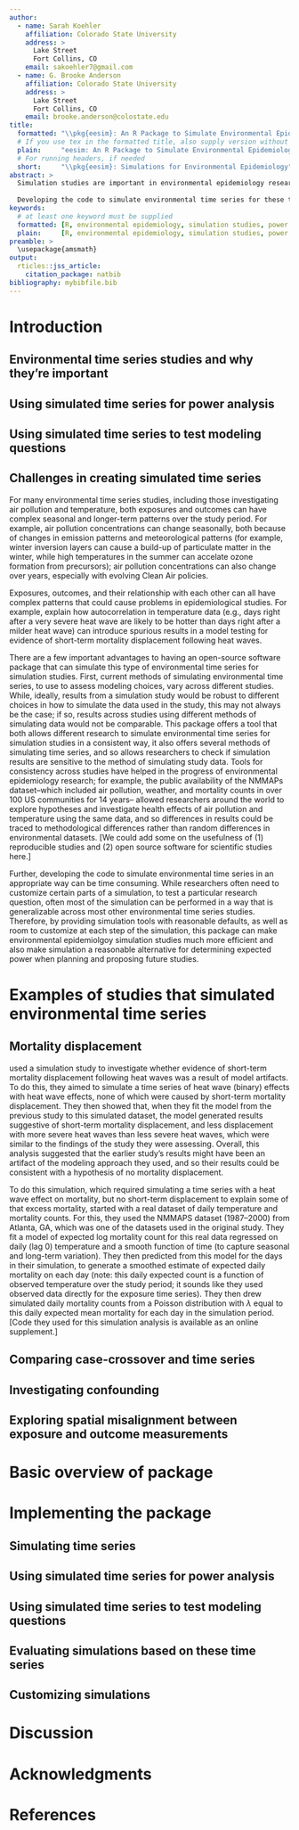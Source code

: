 ```yaml
---
author:
  - name: Sarah Koehler
    affiliation: Colorado State University
    address: >
      Lake Street
      Fort Collins, CO
    email: sakoehler7@gmail.com
  - name: G. Brooke Anderson
    affiliation: Colorado State University
    address: >
      Lake Street
      Fort Collins, CO
    email: brooke.anderson@colostate.edu
title:
  formatted: "\\pkg{eesim}: An R Package to Simulate Environmental Epidemiology Time Series for Simulation Studies and Power Analyses"
  # If you use tex in the formatted title, also supply version without
  plain:     "eesim: An R Package to Simulate Environmental Epidemiology Time Series for Simulation Studies and Power Analyses"
  # For running headers, if needed
  short:     "\\pkg{eesim}: Simulations for Environmental Epidemiology"
abstract: >
  Simulation studies are important in environmental epidemiology research on air pollution, temperature, and other exposures. For example, studies have simulated time series of environmental exposure and health outcome data to compare time series and case-crossover methods; explore models to test for mortality-displacement; investigate the impacts of measurement error and spatial misalignment of exposure and outcome measurements; and search for confounding by other time-varying covariates. 
  
  Developing the code to simulate environmental time series for these types of studies can be time consuming, and simulation methods have varied across previous simulation studies, complicating the comparison of results across different studies. Here, we present an R package that automates simulation of environmental time series for such simulations, offering both sensible defaults for each stage of the simulation process and also the option to customize any of the simulation steps while using defaults for any steps that do not require customization. This packge can be used to aid simulation studies to explore environmental epidemiology models relating acute health outcomes and daily environmental exposures; it can also be used to estimate the power of studies when planning or proposing future research.
keywords:
  # at least one keyword must be supplied
  formatted: [R, environmental epidemiology, simulation studies, power analysis, air pollution]
  plain:     [R, environmental epidemiology, simulation studies, power analysis, air pollution]
preamble: >
  \usepackage{amsmath}
output:
  rticles::jss_article:
    citation_package: natbib
bibliography: mybibfile.bib
---
```


# Introduction

## Environmental time series studies and why they're important

## Using simulated time series for power analysis

## Using simulated time series to test modeling questions

## Challenges in creating simulated time series

For many environmental time series studies, including those investigating air pollution and temperature, both exposures and outcomes can have complex seasonal and longer-term patterns over the study period. For example, air pollution concentrations can change seasonally, both because of changes in emission patterns and meteorological patterns (for example, winter inversion layers can cause a build-up of particulate matter in the winter, while high temperatures in the summer can accelate ozone formation from precursors); air pollution concentrations can also change over years, especially with evolving Clean Air policies.

Exposures, outcomes, and their relationship with each other can all have complex patterns that could cause problems in epidemiological studies. For example, \citet{Armstrong2014} explain how autocorrelation in temperature data (e.g., days right after a very severe heat wave are likely to be hotter than days right after a milder heat wave) can introduce spurious results in a model testing for evidence of short-term mortality displacement following heat waves.

There are a few important advantages to having an open-source software package that can simulate this type of environmental time series for simulation studies. First, current methods of simulating environmental time series, to use to assess modeling choices, vary across different studies. While, ideally, results from a simulation study would be robust to different choices in how to simulate the data used in the study, this may not always be the case; if so, results across studies using different methods of simulating data would not be comparable. This package offers a tool that both allows different research to simulate environmental time series for simulation studies in a consistent way, it also offers several methods of simulating time series, and so allows researchers to check if simulation results are sensitive to the method of simulating study data. Tools for consistency across studies have helped in the progress of environmental epidemiology research; for example, the public availability of the NMMAPs dataset--which included air pollution, weather, and mortality counts in over 100 US communities for 14 years-- allowed researchers around the world to explore hypotheses and investigate health effects of air pollution and temperature using the same data, and so differences in results could be traced to methodological differences rather than random differences in environmental datasets. [We could add some on the usefulness of (1) reproducible studies and (2) open source software for scientific studies here.]

Further, developing the code to simulate environmental time series in an appropriate way can be time consuming. While researchers often need to customize certain parts of a simulation, to test a particular research question, often most of the simulation can be performed in a way that is generalizable across most other environmental time series studies. Therefore, by providing simulation tools with reasonable defaults, as well as room to customize at each step of the simulation, this package can make environmental epidemiolgoy simulation studies much more efficient and also make simulation a reasonable alternative for determining expected power when planning and proposing future studies.

# Examples of studies that simulated environmental time series

## Mortality displacement

\citet{Armstrong2014} used a simulation study to investigate whether evidence of short-term mortality displacement following heat waves was a result of model artifacts. To do this, they aimed to simulate a time series of heat wave (binary) effects with heat wave effects, none of which were caused by short-term mortality displacement. They then showed that, when they fit the model from the previous study to this simulated dataset, the model generated results suggestive of short-term mortality displacement, and less displacement with more severe heat waves than less severe heat waves, which were similar to the findings of the study they were assessing. Overall, this analysis suggested that the earlier study's results might have been an artifact of the modeling approach they used, and so their results could be consistent with a hypothesis of no mortality displacement.

To do this simulation, which required simulating a time series with a heat wave effect on mortality, but no short-term displacement to explain some of that excess mortality, \citet{Armstrong2014} started with a real dataset of daily temperature and mortality counts. For this, they used the NMMAPS dataset (1987--2000) from Atlanta, GA, which was one of the datasets used in the original study. They fit a model of expected log mortality count for this real data regressed on daily (lag 0) temperature and a smooth function of time (to capture seasonal and long-term variation). They then predicted from this model for the days in their simulation, to generate a smoothed estimate of expected daily mortality on each day (note: this daily expected count is a function of observed temperature over the study period; it sounds like they used observed data directly for the exposure time series). They then drew simulated daily mortality counts from a Poisson distribution with $\lambda$ equal to this daily expected mean mortality for each day in the simulation period. [Code they used for this simulation analysis is available as an online supplement.]

## Comparing case-crossover and time series

## Investigating confounding

## Exploring spatial misalignment between exposure and outcome measurements

# Basic overview of package

# Implementing the package

## Simulating time series

## Using simulated time series for power analysis

## Using simulated time series to test modeling questions

## Evaluating simulations based on these time series

## Customizing simulations

# Discussion

# Acknowledgments

# References
